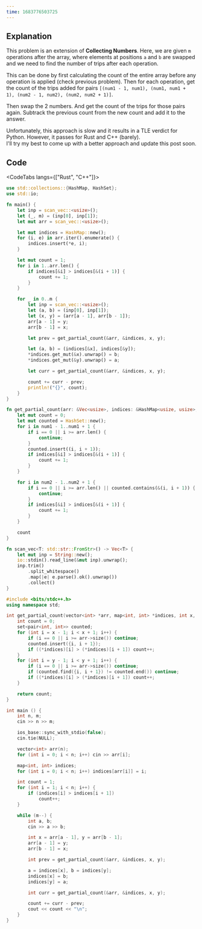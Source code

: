 ```yaml
---
time: 1683776503725
---
```


## Explanation



This problem is an extension of **Collecting Numbers**. Here, we are given `m` operations after the array, where elements at positions `a` and `b` are swapped and we need to find the number of trips after each operation.



This can be done by first calculating the count of the entire array before any operation is applied (check previous problem). Then for each operation, get the count of the trips added for pairs `[(num1 - 1, num1), (num1, num1 + 1), (num2 - 1, num2), (num2, num2 + 1)]`.



Then swap the 2 numbers. And get the count of the trips for those pairs again. Subtrack the previous count from the new count and add it to the answer.



Unfortunately, this approach is slow and it results in a TLE verdict for Python. However, it passes for Rust and C++ (barely).\
I'll try my best to come up with a better approach and update this post soon.

## Code



<CodeTabs langs={["Rust", "C++"]}>

```rust
use std::collections::{HashMap, HashSet};
use std::io;

fn main() {
    let inp = scan_vec::<usize>();
    let (_, m) = (inp[0], inp[1]);
    let mut arr = scan_vec::<usize>();

    let mut indices = HashMap::new();
    for (i, e) in arr.iter().enumerate() {
        indices.insert(*e, i);
    }

    let mut count = 1;
    for i in 1..arr.len() {
        if indices[&i] > indices[&(i + 1)] {
            count += 1;
        }
    }

    for _ in 0..m {
        let inp = scan_vec::<usize>();
        let (a, b) = (inp[0], inp[1]);
        let (x, y) = (arr[a - 1], arr[b - 1]);
        arr[a - 1] = y;
        arr[b - 1] = x;

        let prev = get_partial_count(&arr, &indices, x, y);

        let (a, b) = (indices[&x], indices[&y]);
        *indices.get_mut(&x).unwrap() = b;
        *indices.get_mut(&y).unwrap() = a;

        let curr = get_partial_count(&arr, &indices, x, y);

        count += curr - prev;
        println!("{}", count);
    }
}

fn get_partial_count(arr: &Vec<usize>, indices: &HashMap<usize, usize>, num1: usize, num2: usize) -> usize {
    let mut count = 0;
    let mut counted = HashSet::new();
    for i in num1 - 1..num1 + 1 {
        if i == 0 || i >= arr.len() {
            continue;
        }
        counted.insert((i, i + 1));
        if indices[&i] > indices[&(i + 1)] {
            count += 1;
        }
    }

    for i in num2 - 1..num2 + 1 {
        if i == 0 || i >= arr.len() || counted.contains(&(i, i + 1)) {
            continue;
        }
        if indices[&i] > indices[&(i + 1)] {
            count += 1;
        }
    }

    count
}

fn scan_vec<T: std::str::FromStr>() -> Vec<T> {
    let mut inp = String::new();
    io::stdin().read_line(&mut inp).unwrap();
    inp.trim()
        .split_whitespace()
        .map(|e| e.parse().ok().unwrap())
        .collect()
}
```

```cpp
#include <bits/stdc++.h>
using namespace std;

int get_partial_count(vector<int> *arr, map<int, int> *indices, int x, int y) {
    int count = 0;
    set<pair<int, int>> counted;
    for (int i = x - 1; i < x + 1; i++) {
        if (i == 0 || i >= arr->size()) continue;
        counted.insert({i, i + 1});
        if ((*indices)[i] > (*indices)[i + 1]) count++;
    }
    for (int i = y - 1; i < y + 1; i++) {
        if (i == 0 || i >= arr->size()) continue;
        if (counted.find({i, i + 1}) != counted.end()) continue;
        if ((*indices)[i] > (*indices)[i + 1]) count++;
    }

    return count;
}

int main () {
    int n, m;
    cin >> n >> m;

    ios_base::sync_with_stdio(false);
    cin.tie(NULL);

    vector<int> arr(n);
    for (int i = 0; i < n; i++) cin >> arr[i];

    map<int, int> indices;
    for (int i = 0; i < n; i++) indices[arr[i]] = i;

    int count = 1;
    for (int i = 1; i < n; i++) {
        if (indices[i] > indices[i + 1])
            count++;
    }

    while (m--) {
        int a, b;
        cin >> a >> b;

        int x = arr[a - 1], y = arr[b - 1];
        arr[a - 1] = y;
        arr[b - 1] = x;

        int prev = get_partial_count(&arr, &indices, x, y);

        a = indices[x], b = indices[y];
        indices[x] = b;
        indices[y] = a;

        int curr = get_partial_count(&arr, &indices, x, y);

        count += curr - prev;
        cout << count << "\n";
    }
}
```

</CodeTabs>
